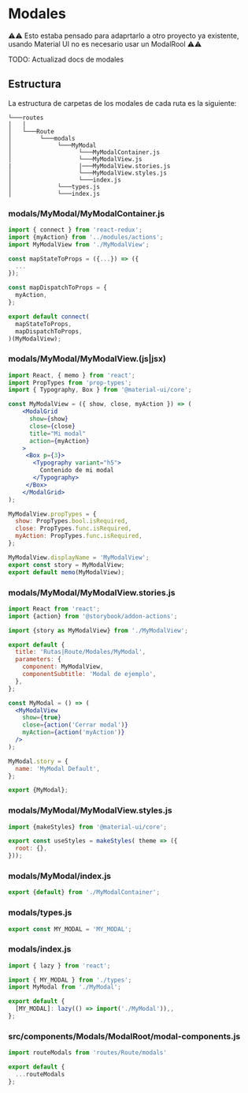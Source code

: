 
<Meta title="Docs|Modales" />

# Modales

:warning::warning: Esto estaba pensado para adaprtarlo a otro proyecto ya existente, usando Material UI no es necesario usar un ModalRool :warning::warning:

TODO: Actualizad docs de modales

## Estructura
La estructura de carpetas de los modales de cada ruta es la siguiente:

```
└───routes
│   │
│   └───Route
│        └───modals
│             └───MyModal
│                   └───MyModalContainer.js
│                   └───MyModalView.js
|                   |───MyModalView.stories.js
│                   └───MyModalView.styles.js
│                   └───index.js
│             └───types.js
│             └───index.js
```

### modals/MyModal/MyModalContainer.js
```js
import { connect } from 'react-redux';
import {myAction} from '../modules/actions';
import MyModalView from './MyModalView';

const mapStateToProps = ({...}) => ({
  ...
});

const mapDispatchToProps = {
  myAction,
};

export default connect(
  mapStateToProps,
  mapDispatchToProps,
)(MyModalView);

```

### modals/MyModal/MyModalView.(js|jsx)
```jsx
import React, { memo } from 'react';
import PropTypes from 'prop-types';
import { Typography, Box } from '@material-ui/core';

const MyModalView = ({ show, close, myAction }) => (
    <ModalGrid
      show={show}
      close={close}
      title="Mi modal"
      action={myAction}
    >
     <Box p={3}>
       <Typography variant="h5">
         Contenido de mi modal
       </Typography>
     </Box>
    </ModalGrid>
);

MyModalView.propTypes = {
  show: PropTypes.bool.isRequired,
  close: PropTypes.func.isRequired,
  myAction: PropTypes.func.isRequired,
};

MyModalView.displayName = 'MyModalView';
export const story = MyModalView;
export default memo(MyModalView);
```

### modals/MyModal/MyModalView.stories.js
```jsx
import React from 'react';
import {action} from '@storybook/addon-actions';

import {story as MyModalView} from './MyModalView';

export default {
  title: 'Rutas|Route/Modales/MyModal',
  parameters: {
    component: MyModalView,
    componentSubtitle: 'Modal de ejemplo',
  },
};

const MyModal = () => (
  <MyModalView
    show={true}
    close={action('Cerrar modal')}
    myAction={action('myAction')}
  />
);

MyModal.story = {
  name: 'MyModal Default',
};

export {MyModal};
```

### modals/MyModal/MyModalView.styles.js
```jsx
import {makeStyles} from '@material-ui/core';

export const useStyles = makeStyles( theme => ({
  root: {},
}));

```

### modals/MyModal/index.js
```js
export {default} from './MyModalContainer';

```
### modals/types.js
```js
export const MY_MODAL = 'MY_MODAL';
```

### modals/index.js
```js
import { lazy } from 'react';

import { MY_MODAL } from './types';
import MyModal from './MyModal';

export default {
  [MY_MODAL]: lazy(() => import('./MyModal')),,
};
```

### src/components/Modals/ModalRoot/modal-components.js
```js
import routeModals from 'routes/Route/modals'

export default {
  ...routeModals
};
```
